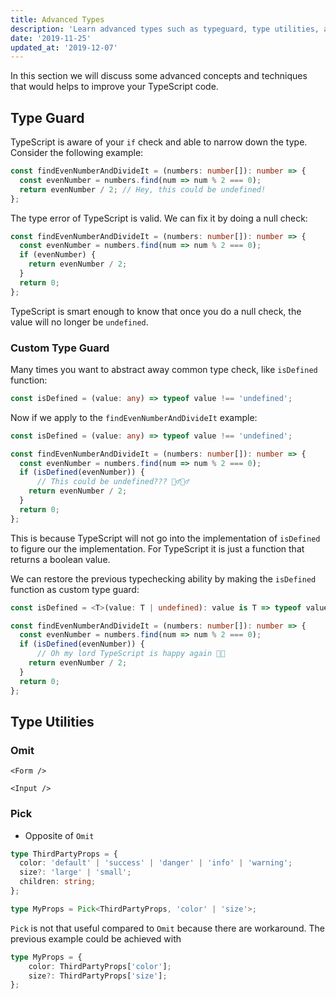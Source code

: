 ```yaml
---
title: Advanced Types
description: 'Learn advanced types such as typeguard, type utilities, and discriminated union'
date: '2019-11-25'
updated_at: '2019-12-07'
---
```


In this section we will discuss some advanced concepts and techniques that would helps to improve your TypeScript code.

## Type Guard

TypeScript is aware of your `if` check and able to narrow down the type. Consider the following example:

```ts live
const findEvenNumberAndDivideIt = (numbers: number[]): number => {
  const evenNumber = numbers.find(num => num % 2 === 0);
  return evenNumber / 2; // Hey, this could be undefined!
};
```

The type error of TypeScript is valid. We can fix it by doing a null check:

```ts
const findEvenNumberAndDivideIt = (numbers: number[]): number => {
  const evenNumber = numbers.find(num => num % 2 === 0);
  if (evenNumber) {
    return evenNumber / 2;
  }
  return 0;
};
```

TypeScript is smart enough to know that once you do a null check, the value will no longer be `undefined`.

### Custom Type Guard

Many times you want to abstract away common type check, like `isDefined` function:

```ts
const isDefined = (value: any) => typeof value !== 'undefined';
```

Now if we apply to the `findEvenNumberAndDivideIt` example:

```ts live
const isDefined = (value: any) => typeof value !== 'undefined';

const findEvenNumberAndDivideIt = (numbers: number[]): number => {
  const evenNumber = numbers.find(num => num % 2 === 0);
  if (isDefined(evenNumber)) {
      // This could be undefined??? 🤦‍♂️🤦‍♂️
    return evenNumber / 2;
  }
  return 0;
};
```

This is because TypeScript will not go into the implementation of `isDefined` to figure our the implementation. For TypeScript it is just a function that returns a boolean value.

We can restore the previous typechecking ability by making the `isDefined` function as custom type guard:

```ts live
const isDefined = <T>(value: T | undefined): value is T => typeof value !== 'undefined';

const findEvenNumberAndDivideIt = (numbers: number[]): number => {
  const evenNumber = numbers.find(num => num % 2 === 0);
  if (isDefined(evenNumber)) {
      // Oh my lord TypeScript is happy again 🙏🙏
    return evenNumber / 2;
  }
  return 0;
};
```

## Type Utilities

### Omit

`<Form />`

`<Input />`

### Pick

- Opposite of `Omit`

```ts live
type ThirdPartyProps = {
  color: 'default' | 'success' | 'danger' | 'info' | 'warning';
  size?: 'large' | 'small';
  children: string;
};

type MyProps = Pick<ThirdPartyProps, 'color' | 'size'>;
```

<aside>

`Pick` is not that useful compared to `Omit` because there are workaround. The previous example could be achieved with

```ts noWrapper
type MyProps = {
    color: ThirdPartyProps['color'];
    size?: ThirdPartyProps['size'];
};
```

</aside>
